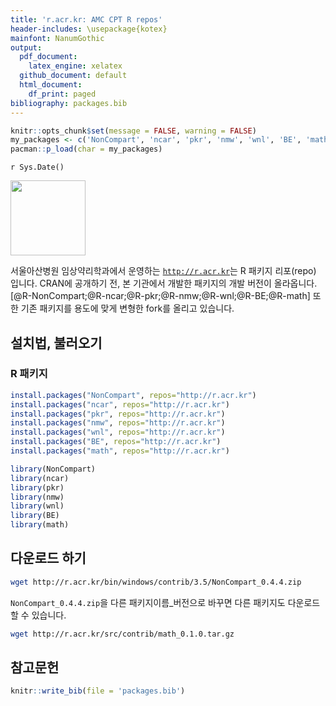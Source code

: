 ```yaml
---
title: 'r.acr.kr: AMC CPT R repos'
header-includes: \usepackage{kotex}
mainfont: NanumGothic
output:
  pdf_document:
    latex_engine: xelatex
  github_document: default
  html_document:
    df_print: paged
bibliography: packages.bib
---
```


```r
knitr::opts_chunk$set(message = FALSE, warning = FALSE)
my_packages <- c('NonCompart', 'ncar', 'pkr', 'nmw', 'wnl', 'BE', 'math')
pacman::p_load(char = my_packages)
```

`r Sys.Date()`

[<img src="https://shanmdphd.github.io/hex/NonCompart.png" height="120"/>](https://github.com/asancpt/NonCompart)

서울아산병원 임상약리학과에서 운영하는 [`http://r.acr.kr`](http://r.acr.kr)는 R 패키지 리포(repo) 입니다.
CRAN에 공개하기 전, 본 기관에서 개발한 패키지의 개발 버전이 올라옵니다. 
[@R-NonCompart;@R-ncar;@R-pkr;@R-nmw;@R-wnl;@R-BE;@R-math]
또한 기존 패키지를 용도에 맞게 변형한 fork를 올리고 있습니다.

## 설치법, 불러오기

### R 패키지

```r
install.packages("NonCompart", repos="http://r.acr.kr")
install.packages("ncar", repos="http://r.acr.kr")
install.packages("pkr", repos="http://r.acr.kr")
install.packages("nmw", repos="http://r.acr.kr")
install.packages("wnl", repos="http://r.acr.kr")
install.packages("BE", repos="http://r.acr.kr")
install.packages("math", repos="http://r.acr.kr")
```

```r
library(NonCompart)
library(ncar)
library(pkr)
library(nmw)
library(wnl)
library(BE)
library(math)
```

## 다운로드 하기

```bash
wget http://r.acr.kr/bin/windows/contrib/3.5/NonCompart_0.4.4.zip
```

`NonCompart_0.4.4.zip`을 다른 패키지이름\_버전으로 바꾸면 다른 패키지도 다운로드 할 수 있습니다.

```bash
wget http://r.acr.kr/src/contrib/math_0.1.0.tar.gz
```

## 참고문헌

```r
knitr::write_bib(file = 'packages.bib')
```
